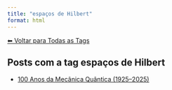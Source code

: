 ```yaml
---
title: "espaços de Hilbert"
format: html
---
```


[⬅ Voltar para Todas as Tags](../tags.qmd)

## Posts com a tag **espaços de Hilbert**

- [100 Anos da Mecânica Quântica (1925–2025)](/posts/fisica/100-anos-mecanica-quantica.html)
